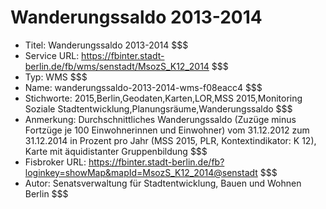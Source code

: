 # Wanderungssaldo 2013-2014
- Titel: Wanderungssaldo 2013-2014 $$$
- Service URL: https://fbinter.stadt-berlin.de/fb/wms/senstadt/MsozS_K12_2014 $$$
- Typ: WMS $$$
- Name: wanderungssaldo-2013-2014-wms-f08eacc4 $$$
- Stichworte: 2015,Berlin,Geodaten,Karten,LOR,MSS 2015,Monitoring Soziale Stadtentwicklung,Planungsräume,Wanderungssaldo $$$
- Anmerkung: Durchschnittliches Wanderungssaldo (Zuzüge minus Fortzüge je 100 Einwohnerinnen und Einwohner) vom 31.12.2012 zum 31.12.2014 in Prozent pro Jahr (MSS 2015, PLR, Kontextindikator: K 12), Karte mit äquidistanter Gruppenbildung $$$
- Fisbroker URL: https://fbinter.stadt-berlin.de/fb?loginkey=showMap&mapId=MsozS_K12_2014@senstadt $$$
- Autor: Senatsverwaltung für Stadtentwicklung, Bauen und Wohnen Berlin $$$
